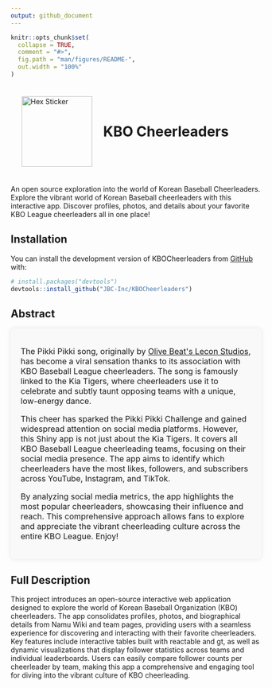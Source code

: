 ```yaml
---
output: github_document
---
```


```r
knitr::opts_chunk$set(
  collapse = TRUE,
  comment = "#>",
  fig.path = "man/figures/README-",
  out.width = "100%"
)
```

<div style="display: flex; align-items: center;">
  <img src="man/figures/image.png" alt="Hex Sticker" style="margin: 22px 22px;" width="142"/>
  <h1 style="margin: 0; padding: 0;">KBO Cheerleaders</h1>
</div>

An open source exploration into the world of Korean Baseball Cheerleaders. Explore the vibrant world of Korean Baseball cheerleaders with this interactive app. Discover profiles, photos, and details about your favorite KBO League cheerleaders all in one place!

## Installation

You can install the development version of KBOCheerleaders from [GitHub](https://github.com/) with:

``` r
# install.packages("devtools")
devtools::install_github("JBC-Inc/KBOCheerleaders")
```

## Abstract

<div style="padding: 20px; border-radius: 8px; background-color: #f9f9f9; box-shadow: 0 0 10px rgba(0, 0, 0, 0.1);"><p style="font-size: 16px;">The Pikki Pikki song, originally by <a href="https://youtu.be/M5HXKSR1hKc?t=42" target="_blank">Olive Beat\'s Lecon Studios</a>, has become a viral sensation thanks to its association with KBO Baseball League cheerleaders. The song is famously linked to the Kia Tigers, where cheerleaders use it to celebrate and subtly taunt opposing teams with a unique, low-energy dance.</p><p style="font-size: 16px;">This cheer has sparked the Pikki Pikki Challenge and gained widespread attention on social media platforms. However, this Shiny app is not just about the Kia Tigers. It covers all KBO Baseball League cheerleading teams, focusing on their social media presence. The app aims to identify which cheerleaders have the most likes, followers, and subscribers across YouTube, Instagram, and TikTok.</p><p style="font-size: 16px;">By analyzing social media metrics, the app highlights the most popular cheerleaders, showcasing their influence and reach. This comprehensive approach allows fans to explore and appreciate the vibrant cheerleading culture across the entire KBO League. Enjoy!</p></div>

## Full Description

This project introduces an open-source interactive web application designed to explore the world of Korean Baseball Organization (KBO) cheerleaders. The app consolidates profiles, photos, and biographical details from Namu Wiki and team pages, providing users with a seamless experience for discovering and interacting with their favorite cheerleaders. Key features include interactive tables built with reactable and gt, as well as dynamic visualizations that display follower statistics across teams and individual leaderboards. Users can easily compare follower counts per cheerleader by team, making this app a comprehensive and engaging tool for diving into the vibrant culture of KBO cheerleading.





